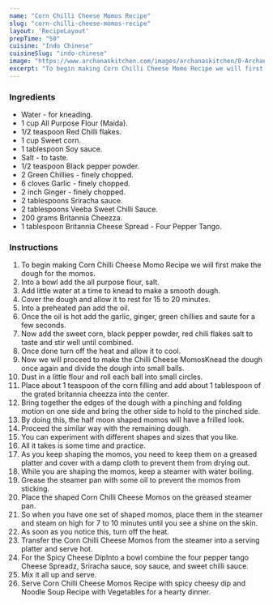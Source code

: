 ---
name: "Corn Chilli Cheese Momos Recipe"
slug: "corn-chilli-cheese-momos-recipe"
layout: 'RecipeLayout'
prepTime: "50"
cuisine: "Indo Chinese"
cuisineSlug: "indo-chinese"
image: "https://www.archanaskitchen.com/images/archanaskitchen/0-Archanas-Kitchen-Recipes/2019/Chilli_Cheese_Corn_Momo_Recipe_2_1600.jpg"
excerpt: "To begin making Corn Chilli Cheese Momo Recipe we will first make the dough for the momos"
---

### Ingredients

- Water - for kneading.
- 1 cup All Purpose Flour (Maida).
- 1/2 teaspoon Red Chilli flakes.
- 1 cup Sweet corn.
- 1 tablespoon Soy sauce.
- Salt - to taste.
- 1/2 teaspoon Black pepper powder.
- 2 Green Chillies - finely chopped.
- 6 cloves Garlic - finely chopped.
- 2 inch Ginger - finely chopped.
- 2 tablespoons Sriracha sauce.
- 2 tablespoons Veeba Sweet Chilli Sauce.
- 200 grams Britannia Cheezza.
- 1 tablespoon Britannia Cheese Spread - Four Pepper Tango.

### Instructions

1. To begin making Corn Chilli Cheese Momo Recipe we will first make the dough for the momos.
1. Into a bowl add the all purpose flour, salt.
1. Add little water at a time to knead to make a smooth dough.
1. Cover the dough and allow it to rest for 15 to 20 minutes.
1. Into a preheated pan add the oil.
1. Once the oil is hot add the garlic, ginger, green chillies and saute for a few seconds.
1. Now add the sweet corn, black pepper powder, red chili flakes salt to taste and stir well until combined.
1. Once done turn off the heat and allow it to cool.
1. Now we will proceed to make the Chilli Cheese MomosKnead the dough once again and divide the dough into small balls.
1. Dust in a little flour and roll each ball into small circles.
1. Place about 1 teaspoon of the corn filling and add about 1 tablespoon of the grated britannia cheezza into the center.
1.  Bring together the edges of the dough with a pinching and folding motion on one side and bring the other side to hold to the pinched side.
1. By doing this, the half moon shaped momos will have a frilled look.
1. Proceed the similar way with the remaining dough.
1. You can experiment with different shapes and sizes that you like.
1. All it takes is some time and practice.
1. As you keep shaping the momos, you need to keep them on a greased platter and cover with a damp cloth to prevent them from drying out.
1. While you are shaping the momos, keep a steamer with water boiling.
1. Grease the steamer pan with some oil to prevent the momos from sticking.
1. Place the shaped Corn Chilli Cheese Momos on the greased steamer pan.
1. So when you have one set of shaped momos, place them in the steamer and steam on high for 7 to 10 minutes until you see a shine on the skin.
1. As soon as you notice this, turn off the heat.
1. Transfer the Corn Chilli Cheese Momos from the steamer into a serving platter and serve hot.
1. For the Spicy Cheese DipInto a bowl combine the four pepper tango Cheese Spreadz, Sriracha sauce, soy sauce, and sweet chilli sauce.
1. Mix it all up and serve.
1. Serve Corn Chilli Cheese Momos Recipe with spicy cheesy dip and Noodle Soup Recipe with Vegetables for a hearty dinner.
